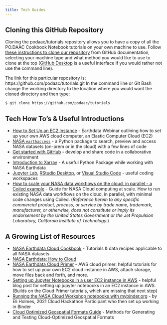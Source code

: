 ```yaml
---
title: Tech Guides
---
```


## Cloning this GitHub Repository

Cloning the podaac/tutorials repository allows you to have a copy of all the PO.DAAC Cookbook Notebook tutorials on your own machine to use. Follow [these instructions to clone our repository](https://docs.github.com/en/repositories/creating-and-managing-repositories/cloning-a-repository) from GitHub documentation, selecting your machine type and what method you would like to use to clone at the top ([GitHub Desktop](https://desktop.github.com/) is a useful interface if you would rather not use the command line). 

The link for this particular repository is: https://github.com/podaac/tutorials.git
In the command line or Git Bash change the working directory to the location where you would want the cloned directory and then type:
``` bash
$ git clone https://github.com/podaac/tutorials
```

## Tech How To's & Useful Introductions

- [How to Set Up an EC2 Instance](../external/July_2022_Earthdata_Webinar.ipynb) - Earthdata Webinar outlining how to set up your own AWS cloud computer, an Elastic Computer Cloud (EC2)
- [NASA `earthaccess`](https://nasa-openscapes.github.io/earthdata-cloud-cookbook/tutorials/earthaccess-demo.html) - a Python package to search, preview and access NASA datasets (on-prem or in the cloud) with a few lines of code
- [Get started with GitHub](https://docs.github.com/en/get-started/quickstart/hello-world) - develop and share code in a collaborative environment
- [Introduction to Xarray](../external/Introduction_to_xarray.ipynb) - A useful Python Package while working with NASA Earthdata
- [Jupyter Lab](https://jupyter.org/install), [RStudio Desktop](https://posit.co/download/rstudio-desktop/), or [Visual Studio Code](https://code.visualstudio.com/) - useful coding workspaces
- [How to scale your NASA data workflows on the cloud, in parallel - a Coiled example](https://nasa-openscapes.github.io/news/2023-11-07-coiled-openscapes/index.html) - Guide for NASA Cloud computing at scale. How to run existing NASA data workflows on the cloud, in parallel, with minimal code changes using Coiled. (_Reference herein to any specific commercial product, process, or service by trade name, trademark, manufacturer, or otherwise, does not constitute or imply its endorsement by the United States Government or the Jet Propulsion Laboratory, California Institute of Technology._)

## A Growing List of Resources 
- [NASA Earthdata Cloud Cookbook](https://nasa-openscapes.github.io/earthdata-cloud-cookbook/) - Tutorials & data recipes applicable to all NASA datasets
- [NASA Earthdata: How to Cloud](https://earthdata.nasa.gov/learn/user-resources/webinars-and-tutorials/how-to-cloud-for-earth-scientists)
- [NASA Earthdata Cloud Primer](https://earthdata.nasa.gov/learn/user-resources/webinars-and-tutorials/cloud-primer) - AWS cloud primer: helpful tutorials for how to set up your own EC2 cloud instance in AWS, attach storage, move files back and forth, and more.
- [Setting up Jupyter Notebooks in a user EC2 instance in AWS](https://medium.com/@alexjsanchez/python-3-notebooks-on-aws-ec2-in-15-mostly-easy-steps-2ec5e662c6c6) - helpful blog post for setting up jupyter notebooks in an EC2 instance in AWS. (Builds on the Cloud Primer tutorials, which are missing that next step)
- [Running the NASA Cloud Workshop notebooks with mybinder.org](https://github.com/eeholmes/jupyterhub) - by Eli Holmes, 2021 Cloud Hackathon Participant who then set up working in Binder
- [Cloud Optimized Geospatial Formats Guide](https://developmentseed.org/cloud-optimized-geospatial-formats-guide/) - Methods for Generating and Testing Cloud-Optimized Geospatial Formats

